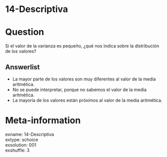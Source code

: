 # 14-Descriptiva

Question
========

Si el valor de la varianza es pequeño, ¿qué nos indica sobre la distribución de los valores?

Answerlist
----------
* La mayor parte de los valores son muy diferentes al valor de la media aritmética.
* No se puede interpretar, porque no sabemos el valor de la media aritmética.
* La mayoría de los valores están próximos al valor de la media aritmética.

Meta-information
================
exname: 14-Descriptiva  
extype: schoice  
exsolution: 001  
exshuffle: 3  